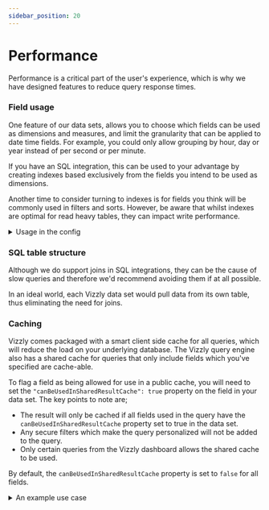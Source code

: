 ```yaml
---
sidebar_position: 20
---
```


# Performance

Performance is a critical part of the user's experience, which is why we have designed features to reduce query response times.

### Field usage

One feature of our data sets, allows you to choose which fields can be used as dimensions and measures, and limit the granularity that can be applied to date time fields. For example, you could only allow grouping by hour, day or year instead of per second or per minute.

If you have an SQL integration, this can be used to your advantage by creating indexes based exclusively from the fields you intend to be used as dimensions.

Another time to consider turning to indexes is for fields you think will be commonly used in filters and sorts. However, be aware that whilst indexes are optimal for read heavy tables, they can impact write performance.

<details>
  <summary>Usage in the config</summary>

Each field in a data set can optionally provide a `canBeDimension` or `canBeMeasure` key with a boolean value. For example;

```jsonc
{
  "canBeDimension": true,
  "canBeMeasure": false
}
```

By default, the values of these properties are both `true`, and setting `false` will remove the field as an option in the chart editor.

**NOTE:** This requires a version of the Vizzly Query Engine > 0.2.11 and of our [dashboard react library](https://www.npmjs.com/package/@vizzly/dashboard) > 0.0.35
</details>

### SQL table structure

Although we do support joins in SQL integrations, they can be the cause of slow queries and therefore we'd recommend avoiding them if at all possible.

In an ideal world, each Vizzly data set would pull data from its own table, thus eliminating the need for joins.

### Caching

Vizzly comes packaged with a smart client side cache for all queries, which will reduce the load on your underlying database. The Vizzly query engine also has a shared cache for 
queries that only include fields which you've specified are cache-able.

To flag a field as being allowed for use in a public cache, you will need to set the `"canBeUsedInSharedResultCache": true` property on the field in your data set.
The key points to note are;

- The result will only be cached if all fields used in the query have the `canBeUsedInSharedResultCache` property set to true in the data set.
- Any secure filters which make the query personalized will not be added to the query.
- Only certain queries from the Vizzly dashboard allows the shared cache to be used.

By default, the `canBeUsedInSharedResultCache` property is set to `false` for all fields.

<details>
  <summary>An example use case</summary>

Commonly, local and global filters are based upon fields that don't contain private information. For example, say we have this table of data;

| Order ID | Customer Email     | Total Paid | Category      |
|----------|--------------------|------------|---------------|
| 1        | james@example.com  | 35.00      | Entertainment |
| 2        | sophie@example.com | 35.00      | Sports        |

Clearly, the "Customer Email" field contains private information, however the "Category" field does not, and the "Category" field is the most likely field that you'd want to specify a global or local filter for.

Therefore, if we were to mark the "Category" field with `"canBeUsedInSharedResultCache": true` in the Vizzly data set, then the Vizzly query engine will use this information
to optimize the performance of queries used to offer the global or local filter based on the "Category" field.

</details>